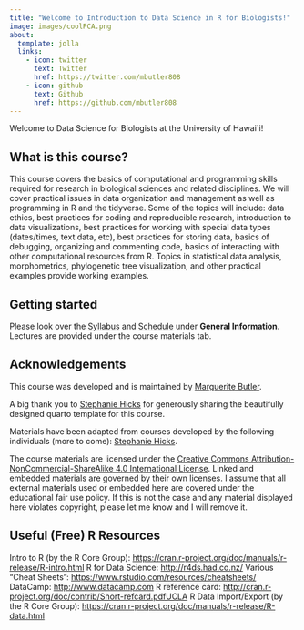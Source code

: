 ```yaml
---
title: "Welcome to Introduction to Data Science in R for Biologists!"
image: images/coolPCA.png
about:
  template: jolla
  links:
    - icon: twitter
      text: Twitter
      href: https://twitter.com/mbutler808
    - icon: github
      text: Github
      href: https://github.com/mbutler808
---
```


Welcome to Data Science for Biologists at the University of Hawai`i!

## What is this course?

This course covers the basics of computational and programming skills required for research in biological sciences and related disciplines. We will cover practical issues in data organization and management as well as programming in R and the tidyverse. Some of the topics will include: data ethics, best practices for coding and reproducible research, introduction to data visualizations, best practices for working with special data types (dates/times, text data, etc), best practices for storing data, basics of debugging, organizing and commenting code, basics of interacting with other computational resources from R. Topics in statistical data analysis, morphometrics, phylogenetic tree visualization, and other practical examples provide working examples.


## Getting started

Please look over the [Syllabus](syllabus.qmd) and [Schedule](schedule.qmd) under **General Information**. Lectures are provided under the course materials tab.

## Acknowledgements

This course was developed and is maintained by [Marguerite Butler](https://butlerlab.org).

A big thank you to [Stephanie Hicks](https://www.stephaniehicks.com) for generously sharing the beautifully designed quarto template for this course.

Materials have been adapted from courses developed by the following individuals (more to come): [Stephanie Hicks](https://www.stephaniehicks.com).

The course materials are licensed under the [Creative Commons Attribution-NonCommercial-ShareAlike 4.0 International License](https://creativecommons.org/licenses/by-nc-sa/4.0/). Linked and embedded materials are governed by their own licenses. I assume that all external materials used or embedded here are covered under the educational fair use policy. If this is not the case and any material displayed here violates copyright, please let me know and I will remove it.

## Useful (Free) R Resources

Intro to R (by the R Core Group): <https://cran.r-project.org/doc/manuals/r-release/R-intro.html>
R for Data Science: <http://r4ds.had.co.nz/>
Various “Cheat Sheets”: <https://www.rstudio.com/resources/cheatsheets/>
DataCamp: <http://www.datacamp.com>
R reference card: <http://cran.r-project.org/doc/contrib/Short-refcard.pdfUCLA>
R Data Import/Export (by the R Core Group): <https://cran.r-project.org/doc/manuals/r-release/R-data.html>
